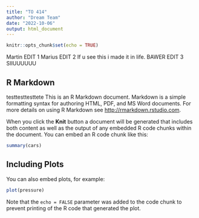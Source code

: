 ```yaml
---
title: "TO 414"
author: "Dream Team"
date: "2022-10-06"
output: html_document
---
```


```r
knitr::opts_chunk$set(echo = TRUE)
```


Martin EDIT 1
Marius EDIT 2
If u see this i made it in life. BAWER EDIT 3 SIIUUUUUU

## R Markdown
testtesttesttete
This is an R Markdown document. Markdown is a simple formatting syntax for authoring HTML, PDF, and MS Word documents. For more details on using R Markdown see <http://rmarkdown.rstudio.com>.

When you click the **Knit** button a document will be generated that includes both content as well as the output of any embedded R code chunks within the document. You can embed an R code chunk like this:

```r
summary(cars)
```

## Including Plots

You can also embed plots, for example:

```r
plot(pressure)
```

Note that the `echo = FALSE` parameter was added to the code chunk to prevent printing of the R code that generated the plot.
